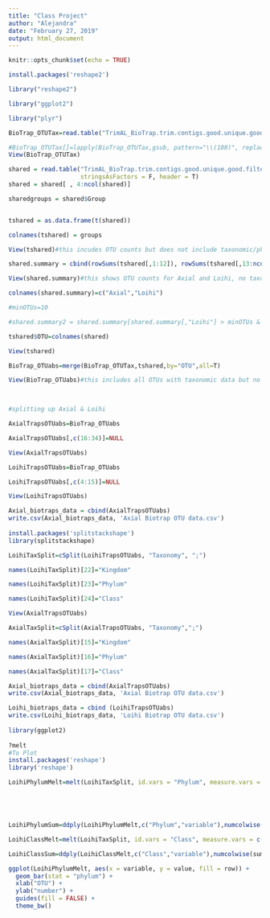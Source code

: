 ```yaml
---
title: "Class Project"
author: "Alejandra"
date: "February 27, 2019"
output: html_document
---
```


```r
knitr::opts_chunk$set(echo = TRUE)
```

```r
install.packages('reshape2')

library("reshape2")

library("ggplot2")

library("plyr")

BioTrap_OTUTax=read.table("TrimAL_BioTrap.trim.contigs.good.unique.good.filter.unique.precluster.pick.pick.dgc.unique_list.0.03.cons.taxonomy",stringsAsFactors=F, header=T)

#BioTrap_OTUTax[]=lapply(BioTrap_OTUTax,gsub, pattern="\\(100)", replacement='')#shows OTU name, total size, and taxonomy
View(BioTrap_OTUTax)

shared = read.table("TrimAL_BioTrap.trim.contigs.good.unique.good.filter.unique.precluster.pick.pick.dgc.unique_list.shared",
                    stringsAsFactors = F, header = T)
shared = shared[ , 4:ncol(shared)]

sharedgroups = shared$Group


tshared = as.data.frame(t(shared))

colnames(tshared) = groups

View(tshared)#this incudes OTU counts but does not include taxonomic/phylogeny groupings

shared.summary = cbind(rowSums(tshared[,1:12]), rowSums(tshared[,13:ncol(tshared)]))

View(shared.summary)#this shows OTU counts for Axial and Loihi, no taxonomy

colnames(shared.summary)=c("Axial","Loihi")

#minOTUs=10

#shared.summary2 = shared.summary[shared.summary[,"Loihi"] > minOTUs & shared.summary[,"Axial"] > minOTUs,]

tshared$OTU=colnames(shared)

View(tshared)

BioTrap_OTUabs=merge(BioTrap_OTUTax,tshared,by="OTU",all=T)

View(BioTrap_OTUabs)#this includes all OTUs with taxonomic data but no diff between Axial and Loihi. Also includes the size of each OTU (which I believe is the sum of all counts)

 

#splitting up Axial & Loihi

AxialTrapsOTUabs=BioTrap_OTUabs

AxialTrapsOTUabs[,c(16:34)]=NULL

View(AxialTrapsOTUabs)

LoihiTrapsOTUabs=BioTrap_OTUabs

LoihiTrapsOTUabs[,c(4:15)]=NULL

View(LoihiTrapsOTUabs)

Axial_biotraps_data = cbind(AxialTrapsOTUabs)
write.csv(Axial_biotraps_data, 'Axial Biotrap OTU data.csv')
 
install.packages('splitstackshape')
library(splitstackshape)

LoihiTaxSplit=cSplit(LoihiTrapsOTUabs, "Taxonomy", ";")

names(LoihiTaxSplit)[22]="Kingdom"

names(LoihiTaxSplit)[23]="Phylum"

names(LoihiTaxSplit)[24]="Class"

View(AxialTrapsOTUabs)

AxialTaxSplit=cSplit(AxialTrapsOTUabs, "Taxonomy",";")

names(AxialTaxSplit)[15]="Kingdom"

names(AxialTaxSplit)[16]="Phylum"

names(AxialTaxSplit)[17]="Class"

Axial_biotraps_data = cbind(AxialTrapsOTUabs)
write.csv(Axial_biotraps_data, 'Axial Biotrap OTU data.csv')

Loihi_biotraps_data = cbind (LoihiTrapsOTUabs)
write.csv(Loihi_biotraps_data, 'Loihi Biotrap OTU data.csv')
 
library(ggplot2)
 
?melt
#To Plot
install.packages('reshape')
library('reshape')

LoihiPhylumMelt=melt(LoihiTaxSplit, id.vars = "Phylum", measure.vars = c("LBT03","LBT04","LBT05","LBT07","LBT08","LBT09","LBT10","LBT89", "LBT90", "LBT91" ,"LBT92" , "LBT93","LBT94", "LBT96","LBT97","LBT98","LBTL10","LBTL7","LBTL9A"))#by phylum





LoihiPhylumSum=ddply(LoihiPhylumMelt,c("Phylum","variable"),numcolwise(sum))

LoihiClassMelt=melt(LoihiTaxSplit, id.vars = "Class", measure.vars = c("LBT03","LBT04","LBT05","LBT07","LBT08","LBT09","LBT10","LBT89", "LBT90", "LBT91" ,"LBT92" , "LBT93","LBT94", "LBT96","LBT97","LBT98","LBTL10","LBTL7","LBTL9A"))

LoihiClassSum=ddply(LoihiClassMelt,c("Class","variable"),numcolwise(sum))
```
```r
ggplot(LoihiPhylumMelt, aes(x = variable, y = value, fill = row)) + 
  geom_bar(stat = "phylum") +
  xlab("OTU") +
  ylab("number") +
  guides(fill = FALSE) +
  theme_bw()
```

